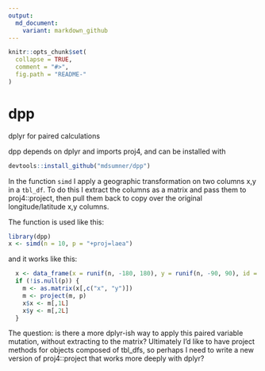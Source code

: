 ```yaml
---
output:
  md_document:
    variant: markdown_github
---
```


<!-- README.md is generated from README.Rmd. Please edit that file -->

```r
knitr::opts_chunk$set(
  collapse = TRUE,
  comment = "#>",
  fig.path = "README-"
)
```


# dpp
dplyr for paired calculations

dpp depends on dplyr and imports proj4, and can be installed with 

```r
devtools::install_github("mdsumner/dpp")
```

In the function `simd` I apply a geographic transformation on two columns x,y in a `tbl_df`. To do this I extract the columns as a matrix and pass them to proj4::project, then pull them back to copy over the original longitude/latitude x,y columns. 

The function is used like this: 

```r
library(dpp) 
x <- simd(n = 10, p = "+proj=laea")
```
and it works like this: 

```r
  x <- data_frame(x = runif(n, -180, 180), y = runif(n, -90, 90), id = seq(n))
  if (!is.null(p)) {
    m <- as.matrix(x[,c("x", "y")])
    m <- project(m, p)
    x$x <- m[,1L]
    x$y <- m[,2L]
  }
```
The question: is there a more dplyr-ish way to apply this paired variable mutation, without extracting to the matrix? Ultimately I'd like to have project methods for objects composed of tbl_dfs, so perhaps I need to write a new version of proj4::project that works more deeply with dplyr?
